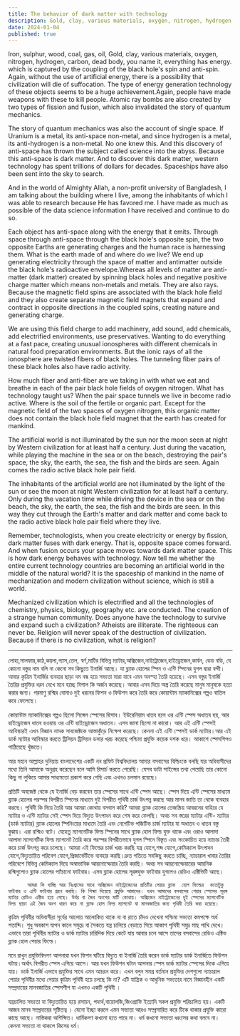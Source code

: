 ```yaml
---
title: The behavior of dark matter with technology
description: Gold, clay, various materials, oxygen, nitrogen, hydrogen, carbon, dead body, you name it, everything has energy. which is captured by the coupling of the black hole's spin and anti-spin. 
date: 2024-01-04
published: true
---
```


Iron, sulphur, wood, coal, gas, oil,
Gold, clay, various materials, oxygen, nitrogen, hydrogen, carbon, dead body, you name it, everything has energy. which is captured by the coupling of the black hole's spin and anti-spin. Again, without the use of artificial energy, there is a possibility that civilization will die of suffocation. The type of energy generation technology of these objects seems to be a huge achievement.Again, people have made weapons with these to kill people. Atomic ray bombs are also created by two types of fission and fusion, which also invalidated the story of quantum mechanics.

The story of quantum mechanics was also the account of single space. If Uranium is a metal, its anti-space non-metal, and since hydrogen is a metal, its anti-hydrogen is a non-metal. No one knew this. And this discovery of anti-space has thrown the subject called science into the abyss. Because this anti-space is dark matter. And to discover this dark matter, western technology has spent trillions of dollars for decades. Spaceships have also been sent into the sky to search.

And in the world of Almighty Allah, a non-profit university of Bangladesh, I am talking about the building where I live, among the inhabitants of which I was able to research because He has favored me. I have made as much as possible of the data science information I have received and continue to do so.

Each object has anti-space along with the energy that it emits. Through space through anti-space through the black hole's opposite spin, the two opposite Earths are generating charges and the human race is harnessing them. What is the earth made of and where do we live? We end up generating electricity through the space of matter and antimatter outside the black hole's radioactive envelope.Whereas all levels of matter are anti-matter (dark matter) created by spinning black holes and negative positive charge matter which means non-metals and metals. They are also rays. Because the magnetic field spins are associated with the black hole field and they also create separate magnetic field magnets that expand and contract in opposite directions in the coupled spins, creating nature and generating charge.

We are using this field charge to add machinery, add sound, add chemicals, add electrified environments, use preservatives. Wanting to do everything at a fast pace, creating unusual ionospheres with different chemicals in natural food preparation environments. But the ionic rays of all the ionosphere are twisted fibers of black holes. The tunneling fiber pairs of these black holes also have radio activity.

How much fiber and anti-fiber are we taking in with what we eat and breathe in each of the pair black hole fields of oxygen nitrogen. What has technology taught us? When the pair space tunnels we live in become radio active. Where is the soil of the fertile or organic part. Except for the magnetic field of the two spaces of oxygen nitrogen, this organic matter does not contain the black hole field magnet that the earth has created for mankind.

The artificial world is not illuminated by the sun nor the moon seen at night by Western civilization for at least half a century. Just during the vacation, while playing the machine in the sea or on the beach, destroying the pair's space, the sky, the earth, the sea, the fish and the birds are seen. Again comes the radio active black hole pair field.

The inhabitants of the artificial world are not illuminated by the light of the sun or see the moon at night Western civilization for at least half a century. Only during the vacation time while driving the device in the sea or on the beach, the sky, the earth, the sea, the fish and the birds are seen. In this way they cut through the Earth's matter and dark matter and come back to the radio active black hole pair field where they live.

Remember, technologists, when you create electricity or energy by fission, dark matter fuses with dark energy. That is, opposite space comes forward. And when fusion occurs your space moves towards dark matter space. This is how dark energy behaves with technology. Now tell me whether the entire current technology countries are becoming an artificial world in the middle of the natural world? It is the spaceship of mankind in the name of mechanization and modern civilization without science, which is still a world.

Mechanized civilization which is electrified and all the technologies of chemistry, physics, biology, geography etc. are conducted. The creation of a strange human community.
Does anyone have the technology to survive and expand such a civilization?
Atheists are illiterate. The righteous can never be. Religion will never speak of the destruction of civilization. Because if there is no civilization, what is religion?

---

লোহা,সালফার,কাঠ,কয়লা,গ‍্যাস,তেল,
স্বর্ণ,মাটির বিভিন্ন ম‍্যাটার,অক্সিজেন,নাইট্রোজেন,হাইড্রোজেন,কার্বন, ডেড বডি,  যে কোনো বস্তুর নাম বলি না কেনো সব কিছুতে ইনার্জি আছে। যা ব্ল‍্যাক হোলের স্পিন ও এন্টি স্পিনের যুগল দ্বারা বন্দী। আবার কৃত্রিম ইনার্জির ব‍্যবহার ছাড়া দম বন্ধ হয়ে সভ‍্যতা মারা যাবে এমন অবস্হা তৈরি হয়েছে। এসব বস্তুর ইনার্জি তৈরির প্রযুক্তির ধরন দেখে মনে হচ্ছে  বিশাল কি অর্জন করেছে।
আবার এসব দিয়ে অস্ত্র তৈরি করেছে মানুষ  মানুষকে হত‍্যা করার জন‍্য। পরমাণু রশ্মির বোমাও দুই ধরনের ফিশন ও ফিউশন করে তৈরি করে কোয়ান্টাম ম‍্যাকানিক্সের গল্পও বাতিল করে ফেলেছে।

কোয়ান্টাম ম‍্যাকানিক্সের গল্পও ছিলো সিঙ্গেল স্পেসের হিসাব। ইউরেনিয়াম ধাতব হলে ওর এন্টি স্পেস অধাতব হয়, আর হাইড্রোজেন ধাতব হওয়ায় ওর এন্টি হাইড্রোজেন অধাতব। এসব জানা ছিলো না কারো। আর এই এন্টি স্পেসই আবিস্কারই এখন বিজ্ঞান নামক সাবজেক্টকে আস্তাকুঁড়ে নিক্ষেপ করেছে। কেননা এই এন্টি স্পেসই ডার্ক ম‍্যাটার।আর এই ডার্ক ম‍্যাটার আবিস্কার করতে ট্রিলিয়ন ট্রিলিয়ন ডলার খরচ করেছে পশ্চিমা প্রযুক্তি কয়েক দশক ধরে। আকাশে স্পেসশিপও পাঠিয়েছে খুঁজতে।

আর মহান আল্লাহর দুনিয়ায় বাংলাদেশের একটি নন প্রফিট বিশ্ববিদ্যালয় আমার বসবাসের বিল্ডিংকে বলছি যার অধিবাসীদের মধ‍্যে তিনি আমাকে অনুগ্রহ করেছেন বলে আমি  রিসার্চ করতে পেরেছি। যেসব ডাটা সাইন্সের তথ‍্য পেয়েছি তার কোনো কিছু না লুকিয়ে আমার সাধ‍্যমতো প্রকাশ করে গেছি এবং এখনও চলমান রয়েছে।

প্রতিটি অবজেক্ট থেকে যে ইনার্জি বেড় করবেন তার স্পেসের সাথে এন্টি স্পেস আছে। স্পেস দিয়ে এন্টি স্পেসের মাধ‍্যমে ব্ল‍্যাক হোলের পরস্পর বিপরীত স্পিনের মাধ‍্যমে দুই বিপরীত পৃথিবী চার্জ উৎপন্ন করছে আর মানব জাতি তা থেকে ব‍্যবহার করছে।  পৃথিবী কি দিয়ে তৈরি আর আমরা কোথায় বসবাস করি? আমরা ব্ল‍্যাক হোলের তেজস্ক্রিয় আবরনের বাহিরে যে ম‍্যাটার ও এন্টি ম‍্যাটার সেই স্পেস  দিয়ে বিদ‍্যুত উৎপাদন করে শেষ করে ফেলছি। অথচ সব স্তরের ম‍্যাটার এন্টি- ম‍্যাটার (ডার্ক ম‍্যাটার)  ব্ল‍্যাক হোলের  স্পিনিংয়ের মাধ‍্যমে তৈরি এবং নেগেটিভ পজিটিভ চার্জ ম‍্যাটার যা অধাতব ও ধাতব বস্তু বুঝায়। এরা রশ্মিও বটে। যেহেতু ম‍্যাগনেটিক ফিল্ড স্পিনের সাথে ব্ল‍্যাক হোল  ফিল্ড যুক্ত থাকে  এবং ওরাও আলাদা আলাদা ম‍্যাগনেটিক ফিল্ড ম‍্যাগনেট তৈরি করে পরস্পর বিপরীতভাবে যুগল  স্পিনে বিস্তৃত এবং সংকোচিত হয়ে ন‍্যাচার তৈরী করে চার্জ উৎপন্ন করে চলেছে।
আমরা এই ফিল্ডের চার্জ খরচ করছি যন্ত্র যোগে,শব্দ যোগে,কেমিক‍্যাল উৎপাদন যোগে,বিদ‍্যুতায়িত পরিবেশ যোগে,প্রিজার্ভেটিভে ব‍্যবহার করছি।দ্রুত গতিতে সবকিছু করতে চাচ্ছি, ন‍্যাচারাল খাবার তৈরির পরিবেশে বিভিন্ন কেমিক‍্যাল দিয়ে অস্বাভাবিক আয়নোস্ফেয়ার তৈরি করছি। অথচ সব আয়নোস্ফেয়ারের আয়নিক রশ্মিগুলোও ব্ল‍্যাক হোলের প‍্যাঁচানো ফাইবার। এসব ব্ল‍্যাক হোলের সূরঙ্গযুক্ত ফাইবার যুগলেও রেডিও এক্টিভিটি আছে।

          আমরা কি খাচ্ছি আর নিঃশ্বাসের সাথে অক্সিজেন নাইট্রোজেনের প্রতিটির পেয়ার ব্ল‍্যাক  হোল ফিল্ডের  কতোটুকু ফাইবার ও এন্টি ফাইবার গ্রহন করছি। কি শিক্ষা দিয়েছে প্রযুক্তি আমাদের। যখন আমাদের বসবাসের পেয়ার স্পেসের সূরঙ্গ ম‍্যাটার রেডিও এক্টিভ হয়ে গেছে। উর্বর বা জৈব অংশের মাটি কোথায়। অক্সিজেন নাইট্রোজেনের দুই স্পেসের ম‍্যাগনেটিক ফিল্ড ছাড়া এই জৈব অংশ ধারণ করে না ব্ল‍্যাক হোল ফিল্ড ম‍্যাগনেট যা মানবজাতির জন‍্য পৃথিবী তৈরি করা হয়েছে।

কৃত্রিম পৃথিবীর অধিবাসীরা সূর্যের আলোয় আলোকিত থাকে না বা রাতে চাঁদও দেখেনা পশ্চিমা সভ‍্যতা কমপক্ষে  অর্ধ শতাব্দি। শুধু অবকাশ যাপন কালে সমুদ্রে বা সৈকতে যন্ত্র চালিয়ে  বেড়াতে গিয়ে আকাশ পৃথিবী সমুদ্র মাছ পাখি দেখে। এভাবে তারা পৃথিবীর ম‍্যাটার ও ডার্ক ম‍্যাটার চারিদিক দিয়ে কেটে যায় আবার চলে আসে তাদের বসবাসের রেডিও এক্টিভ ব্ল‍্যাক হোল পেয়ার ফিল্ডে।

মনে রাখুন প্রযুক্তিবিদগণ আপনারা যখন ফিশন ঘটিয়ে বিদ‍্যুত বা ইনার্জি তৈরি করেন ডার্ক ম‍্যাটার ডার্ক ইনার্জিতে ফিউশন ঘটায়।অর্থাৎ বিপরীত স্পেস এগিয়ে আসে। আর যখন ফিউশন ঘটান আপনার স্পেস ডার্ক ম‍্যাটার স্পেসের দিকে এগিয়ে যায়। ডার্ক ইনার্জি এভাবে প্রযুক্তির সাথে এমন আচরন করে। এখন বলুন সমগ্র বর্তমান  প্রযুক্তির দেশগুলো ন‍্যাচারাল পেয়ার পৃথিবীর মধ‍্যে পেয়ার কৃত্রিম পৃথিবী হয়ে চলছে কি না? এটি যান্ত্রিক ও আধুনিক সভ‍্যতার নামে বিজ্ঞানহীন একটি সম্প্রদায়ের মানবজাতির স্পেসশীপ যা এখনও একটি পৃথিবী  ।

যন্ত্রচালিত সভ‍্যতা যা বিদ‍্যুতায়িত হয়ে রসায়ন, পদার্থ,বায়োলজি,জিওগ্রাফি ইত‍্যাদি সকল প্রযুক্তি পরিচালিত হয়। একটি আজব মানব সম্প্রদায়ের  সৃষ্টিতত্ব । যেনো ইচ্ছা করলে এমন সভ‍্যতা আরও সম্প্রসারিত করে টিকে থাকার প্রযুক্তি কারো কাছে আছে। নাস্তিকরা অশিক্ষিত। ধার্মিকগণ কখনো হতে পারে না। ধর্ম কখনো সভ‍্যতা ধ্বংসের কথা বলবে না। কেননা সভ‍্যতা না থাকলে কিসের ধর্ম।